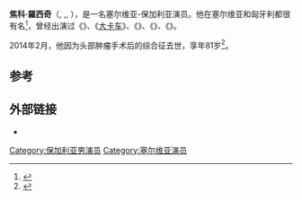 {{Infobox person
| name        = Đoko Rosić
| image       = 
| alt         = 
| caption     = 
| birth_name =  Đorđe Rosić
| birth_date  = {{Birth date|1932|2|28}}
| birth_place = [[南斯拉夫王国|南斯拉夫王国]][[克鲁帕尼|克鲁帕尼]]
| death_date  = {{Death date and age|2014|2|21|1932|2|28}}
| death_place = [[保加利亚|保加利亚]][[索菲亚|索菲亚]]
| nationality = [[保加利亚|保加利亚]]
| other_names = 
| known_for   = 
| occupation  = [[演员|演员]]
| years_active = 1969-2012
}}
'''焦科·羅西奇'''（{{lang|en|Đorđe "Đoko" Rosić, Dzhoko Rosich}}, {{lang-bg|Джоко Росич}},{{lang-sr|Ђоко Росић}}, {{bd|1932年|2月28日|2014年|2月22日|catIdx=Rosich}}），是一名塞尔维亚-保加利亚演员。他在塞尔维亚和匈牙利都很有名<ref name="sega">{{cite news|url=http://www.segabg.com/online/article.asp?issueid=1164&sectionid=8&id=00001|title=Джоко Росич получил на 6 г. първия нож от баща си|last=Николов|first=Любо|date=2005-11-08|publisher=Сега|language=bg|accessdate=2009-01-24|deadurl=yes|archiveurl=https://web.archive.org/web/20110719053453/http://www.segabg.com/online/article.asp?issueid=1164&sectionid=8&id=00001|archivedate=2011-07-19}}</ref>，曾经出演过《{{link-en|伊索 (电影)|Aesop (movie)|伊索}}》、《[[大卡车|大卡车]]》、《{{link-en|Captain Petko Voivode|Captain Petko Voivode}}》、《{{link-en|可汗的光荣|681 AD: The Glory of Khan}}》、《{{link-en|暴政时期|Time of Violence}}》。

2014年2月，他因为头部肿瘤手术后的综合征去世，享年81岁<ref>{{cite news|url=http://www.novinite.com/articles/158421/Serbian+Bulgarian+Actor+Djoko+Rosic+Dies|title=Serbian Bulgarian Actor Djoko Rosić Dies|date=2014-02-21|publisher=novinite.com|accessdate=2014-02-22|archive-date=2014-02-28|archive-url=https://web.archive.org/web/20140228051743/http://www.novinite.com/articles/158421/Serbian+Bulgarian+Actor+Djoko+Rosic+Dies|dead-url=no}}</ref>。

==参考==
{{reflist}}

==外部链接==
*{{IMDb name|0742953|Djoko Rosić}}
{{DEFAULTSORT:Rosić, Djoko}}

[[Category:保加利亚男演员|Category:保加利亚男演员]]
[[Category:塞尔维亚演员|Category:塞尔维亚演员]]